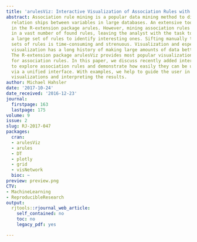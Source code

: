```yaml
---
title: 'arulesViz: Interactive Visualization of Association Rules with R'
abstract: Association rule mining is a popular data mining method to discover interesting
  relation ships between variables in large databases. An extensive toolbox is available
  in the R-extension package arules. However, mining association rules often results
  in a vast number of found rules, leaving the analyst with the task to go through
  a large set of rules to identify interesting ones. Sifting manually through extensive
  sets of rules is time-consuming and strenuous. Visualization and espe cially interactive
  visualization has a long history of making large amounts of data better accessible.
  The R-extension package arulesViz provides most popular visualization techniques
  for association rules. In this paper, we discuss recently added interactive visualizations
  to explore association rules and demonstrate how easily they can be used in arulesViz
  via a unified interface. With examples, we help to guide the user in selecting appropriate
  visualizations and interpreting the results.
author: Michael Hahsler
date: '2017-10-24'
date_received: '2016-12-23'
journal:
  firstpage: 163
  lastpage: 175
volume: 9
issue: 2
slug: RJ-2017-047
packages:
  cran:
  - arulesViz
  - arules
  - DT
  - plotly
  - grid
  - visNetwork
  bioc: ~
preview: preview.png
CTV:
- MachineLearning
- ReproducibleResearch
output:
  rjtools::rjournal_web_article:
    self_contained: no
    toc: no
    legacy_pdf: yes

---
```


